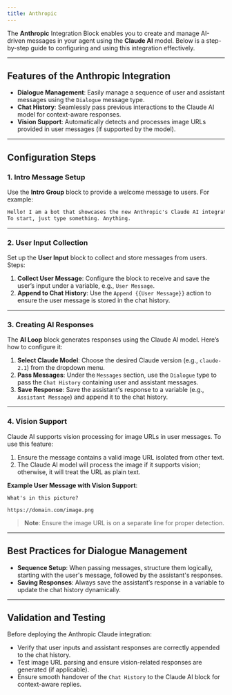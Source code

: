 ```yaml
---
title: Anthropic
---
```

The **Anthropic** Integration Block enables you to create and manage AI-driven messages in your agent using the **Claude AI** model. Below is a step-by-step guide to configuring and using this integration effectively.

---

## Features of the Anthropic Integration

- **Dialogue Management**: Easily manage a sequence of user and assistant messages using the `Dialogue` message type.
- **Chat History**: Seamlessly pass previous interactions to the Claude AI model for context-aware responses.
- **Vision Support**: Automatically detects and processes image URLs provided in user messages (if supported by the model).

---

## Configuration Steps

### 1. **Intro Message Setup**

Use the **Intro Group** block to provide a welcome message to users. For example:

```markdown
Hello! I am a bot that showcases the new Anthropic's Claude AI integration block.  
To start, just type something. Anything.
```

---

### 2. **User Input Collection**

Set up the **User Input** block to collect and store messages from users. Steps:

1. **Collect User Message**: Configure the block to receive and save the user’s input under a variable, e.g., `User Message`.
2. **Append to Chat History**: Use the `Append {{User Message}}` action to ensure the user message is stored in the chat history.

---

### 3. **Creating AI Responses**

The **AI Loop** block generates responses using the Claude AI model. Here’s how to configure it:

1. **Select Claude Model**: Choose the desired Claude version (e.g., `claude-2.1`) from the dropdown menu.
2. **Pass Messages**: Under the `Messages` section, use the `Dialogue` type to pass the `Chat History` containing user and assistant messages.
3. **Save Response**: Save the assistant's response to a variable (e.g., `Assistant Message`) and append it to the chat history.

---

### 4. **Vision Support**

Claude AI supports vision processing for image URLs in user messages. To use this feature:

1. Ensure the message contains a valid image URL isolated from other text.
2. The Claude AI model will process the image if it supports vision; otherwise, it will treat the URL as plain text.

**Example User Message with Vision Support**:
```plaintext
What's in this picture?

https://domain.com/image.png
```

> **Note**: Ensure the image URL is on a separate line for proper detection.

---

## Best Practices for Dialogue Management

- **Sequence Setup**: When passing messages, structure them logically, starting with the user's message, followed by the assistant's responses.
- **Saving Responses**: Always save the assistant’s response in a variable to update the chat history dynamically.

---

## Validation and Testing

Before deploying the Anthropic Claude integration:

- Verify that user inputs and assistant responses are correctly appended to the chat history.
- Test image URL parsing and ensure vision-related responses are generated (if applicable).
- Ensure smooth handover of the `Chat History` to the Claude AI block for context-aware replies.

